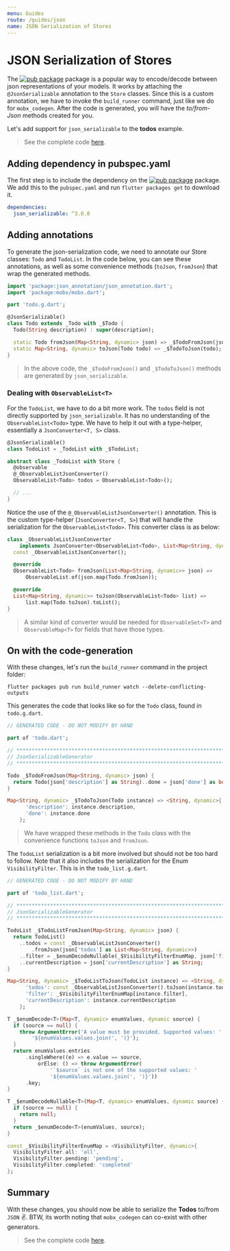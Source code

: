 ```yaml
---
menu: Guides
route: /guides/json
name: JSON Serialization of Stores
---
```


# JSON Serialization of Stores

The [![pub package](https://img.shields.io/pub/v/json_serializable.svg?label=json_serializable&color=blue)](https://pub.dartlang.org/packages/json_serializable) package is a popular way to encode/decode between json representations of your models. It works by attaching the `@JsonSerializable` annotation to the `Store` classes. Since this is a custom annotation, we have to invoke the `build_runner` command, just like we do for `mobx_codegen`. After the code is generated, you will have the _to/from-Json_ methods created for you.

Let's add support for `json_serializable` to the **todos** example.

> See the complete code [here](https://github.com/mobxjs/mobx.dart/tree/master/mobx_examples/lib/todos).

## Adding dependency in pubspec.yaml

The first step is to include the dependency on the [![pub package](https://img.shields.io/pub/v/json_serializable.svg?label=json_serializable&color=blue)](https://pub.dartlang.org/packages/json_serializable) package. We add this to the `pubspec.yaml` and run `flutter packages get` to download it.

```yaml
dependencies:
  json_serializable: ^3.0.0
```

## Adding annotations

To generate the json-serialization code, we need to annotate our Store classes: `Todo` and `TodoList`. In the code below, you can see these annotations, as well as some convenience methods (`toJson`, `fromJson`) that wrap the generated methods.

```dart
import 'package:json_annotation/json_annotation.dart';
import 'package:mobx/mobx.dart';

part 'todo.g.dart';

@JsonSerializable()
class Todo extends _Todo with _$Todo {
  Todo(String description) : super(description);

  static Todo fromJson(Map<String, dynamic> json) => _$TodoFromJson(json);
  static Map<String, dynamic> toJson(Todo todo) => _$TodoToJson(todo);
}

```

> In the above code, the `_$TodoFromJson()` and `_$TodoToJson()` methods are generated by `json_serializable`.

### Dealing with `ObservableList<T>`

For the `TodoList`, we have to do a bit more work. The `todos` field is not directly supported by `json_serializable`. It has no understanding of the `ObservableList<Todo>` type. We have to help it out with a type-helper, essentially a `JsonConverter<T, S>` class.

```dart
@JsonSerializable()
class TodoList = _TodoList with _$TodoList;

abstract class _TodoList with Store {
  @observable
  @_ObservableListJsonConverter()
  ObservableList<Todo> todos = ObservableList<Todo>();

  // ...
}
```

Notice the use of the `@_ObservableListJsonConverter()` annotation. This is the custom type-helper (`JsonConverter<T, S>`) that will handle the serialization for the `ObservableList<Todo>`. This converter class is as below:

```dart
class _ObservableListJsonConverter
    implements JsonConverter<ObservableList<Todo>, List<Map<String, dynamic>>> {
  const _ObservableListJsonConverter();

  @override
  ObservableList<Todo> fromJson(List<Map<String, dynamic>> json) =>
      ObservableList.of(json.map(Todo.fromJson));

  @override
  List<Map<String, dynamic>> toJson(ObservableList<Todo> list) =>
      list.map(Todo.toJson).toList();
}

```

> A similar kind of converter would be needed for `ObservableSet<T>` and `ObservableMap<T>` for fields that have those types.

## On with the code-generation

With these changes, let's run the `build_runner` command in the project folder:

```
flutter packages pub run build_runner watch --delete-conflicting-outputs
```

This generates the code that looks like so for the `Todo` class, found in `todo.g.dart`.

```dart
// GENERATED CODE - DO NOT MODIFY BY HAND

part of 'todo.dart';

// **************************************************************************
// JsonSerializableGenerator
// **************************************************************************

Todo _$TodoFromJson(Map<String, dynamic> json) {
  return Todo(json['description'] as String)..done = json['done'] as bool;
}

Map<String, dynamic> _$TodoToJson(Todo instance) => <String, dynamic>{
      'description': instance.description,
      'done': instance.done
    };

```

> We have wrapped these methods in the `Todo` class with the convenience functions `toJson` and `fromJson`.

The `TodoList` serialization is a bit more involved but should not be too hard to follow. Note that it also includes the serialization for the Enum `VisibilityFilter`. This is in the `todo_list.g.dart`.

```dart
// GENERATED CODE - DO NOT MODIFY BY HAND

part of 'todo_list.dart';

// **************************************************************************
// JsonSerializableGenerator
// **************************************************************************

TodoList _$TodoListFromJson(Map<String, dynamic> json) {
  return TodoList()
    ..todos = const _ObservableListJsonConverter()
        .fromJson(json['todos'] as List<Map<String, dynamic>>)
    ..filter = _$enumDecodeNullable(_$VisibilityFilterEnumMap, json['filter'])
    ..currentDescription = json['currentDescription'] as String;
}

Map<String, dynamic> _$TodoListToJson(TodoList instance) => <String, dynamic>{
      'todos': const _ObservableListJsonConverter().toJson(instance.todos),
      'filter': _$VisibilityFilterEnumMap[instance.filter],
      'currentDescription': instance.currentDescription
    };

T _$enumDecode<T>(Map<T, dynamic> enumValues, dynamic source) {
  if (source == null) {
    throw ArgumentError('A value must be provided. Supported values: '
        '${enumValues.values.join(', ')}');
  }
  return enumValues.entries
      .singleWhere((e) => e.value == source,
          orElse: () => throw ArgumentError(
              '`$source` is not one of the supported values: '
              '${enumValues.values.join(', ')}'))
      .key;
}

T _$enumDecodeNullable<T>(Map<T, dynamic> enumValues, dynamic source) {
  if (source == null) {
    return null;
  }
  return _$enumDecode<T>(enumValues, source);
}

const _$VisibilityFilterEnumMap = <VisibilityFilter, dynamic>{
  VisibilityFilter.all: 'all',
  VisibilityFilter.pending: 'pending',
  VisibilityFilter.completed: 'completed'
};

```

## Summary

With these changes, you should now be able to serialize the **Todos** to/from `JSON` ✌️. BTW, its worth noting that `mobx_codegen` can co-exist with other generators.

> See the complete code [here](https://github.com/mobxjs/mobx.dart/tree/master/mobx_examples/lib/todos).
